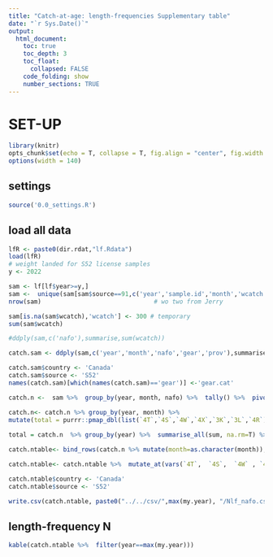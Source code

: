 ```yaml
---
title: "Catch-at-age: length-frequencies Supplementary table"
date: "`r Sys.Date()`"
output:
  html_document:
    toc: true
    toc_depth: 3
    toc_float:
      collapsed: FALSE
    code_folding: show
    number_sections: TRUE
---
```

    
# SET-UP
```r
library(knitr)
opts_chunk$set(echo = T, collapse = T, fig.align = "center", fig.width = 9, fig.height = 6)
options(width = 140)
```    

## settings
```r
source('0.0_settings.R')
```

## load all data
```r
lfR <- paste0(dir.rdat,"lf.Rdata")
load(lfR)
# weight landed for S52 license samples
y <- 2022

sam <- lf[lf$year>=y,]
sam <-  unique(sam[sam$source==91,c('year','sample.id','month','wcatch','date','nafo','nbpc','source','gear','prov')])
nrow(sam)                               # wo two from Jerry

sam[is.na(sam$wcatch),'wcatch'] <- 300 # temporary
sum(sam$wcatch)

#ddply(sam,c('nafo'),summarise,sum(wcatch))

catch.sam <- ddply(sam,c('year','month','nafo','gear','prov'),summarise,catch=sum(wcatch)/1000)

catch.sam$country <- 'Canada'
catch.sam$source <- 'S52'
names(catch.sam)[which(names(catch.sam)=='gear')] <-'gear.cat'

catch.n <-  sam %>%  group_by(year, month, nafo) %>%  tally() %>%  pivot_wider(names_from=nafo, values_from=n)

catch.n<- catch.n %>% group_by(year, month) %>% 
mutate(total = purrr::pmap_dbl(list(`4T`,`4S`,`4W`,`4X`,`3K`,`3L`,`4R`), sum, na.rm = TRUE))
    
total = catch.n  %>% group_by(year) %>%  summarise_all(sum, na.rm=T) %>%  mutate(month="total")

catch.ntable<- bind_rows(catch.n %>% mutate(month=as.character(month)), total)

catch.ntable<- catch.ntable %>%  mutate_at(vars(`4T`,  `4S`,  `4W` , `4X` , `3K`,  `3L` , `4R`, total), ~ replace(., is.na(.), 0))

catch.ntable$country <- 'Canada'
catch.ntable$source <- 'S52'

write.csv(catch.ntable, paste0("../../csv/",max(my.year), "/Nlf_nafo.csv"), row.names=F)
```

## length-frequency N
```r
kable(catch.ntable %>%  filter(year==max(my.year)))
```


